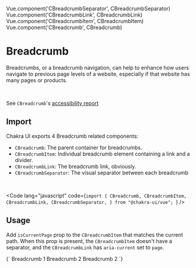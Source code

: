 Vue.component('CBreadcrumbSeparator', CBreadcrumbSeparator)
Vue.component('CBreadcrumbLink', CBreadcrumbLink)
Vue.component('CBreadcrumbItem', CBreadcrumbItem)
Vue.component('CBreadcrumb', CBreadcrumb)

<SEO
  title="Breadcrumb"
  description="Breadcrumbs, or a breadcrumb navigation, can help to enhance how users navigate to previous page levels of a website, especially if that website has many pages or products."
/>


# Breadcrumb

Breadcrumbs, or a breadcrumb navigation, can help to enhance how users navigate
to previous page levels of a website, especially if that website has many pages
or products.

<br />

See `CBreadcrumb`'s <a target="_blank" href="https://github.com/chakra-ui/chakra-ui-vue/blob/master/packages/chakra-ui-core/src/CBreadcrumb/accessibility.md">accessibility report</a>

## Import 
Chakra UI exports 4 Breadcrumb related components:

- `CBreadcrumb`: The parent container for breadcrumbs.
- `CBreadcrumbItem`: Individual breadcrumb element containing a link and a divider.
- `CBreadcrumbLink`: The breadcrumb link, obviously.
- `CBreadcrumbSeparator`: The visual separator between each breadcrumb

<br />

<Code lang="javascript" code={`import {
  CBreadcrumb,
  CBreadcrumbItem,
  CBreadcrumbLink,
  CBreadcrumbSeparator,
} from "@chakra-ui/vue";
`} />

## Usage

Add `isCurrentPage` prop to the `CBreadcrumbItem` that matches the current path.
When this prop is present, the `CBreadcrumbItem` doesn't have a separator, and
the `CBreadcrumbLink` has `aria-current` set to `page`.

<LiveEditor>
{`
<CBreadcrumb :add-separator="false">
  <CBreadcrumbItem>
    <CBreadcrumbLink href="#">Breadcrumb 1</CBreadcrumbLink>
  </CBreadcrumbItem>
  <CBreadcrumbItem>
    <CBreadcrumbLink href="#">Breadcrumb 2</CBreadcrumbLink>
  </CBreadcrumbItem>
  <CBreadcrumbItem isCurrentPage>
    <CBreadcrumbLink href="#">Breadcrumb 2</CBreadcrumbLink>
  </CBreadcrumbItem>
</CBreadcrumb>
`}
</LiveEditor>